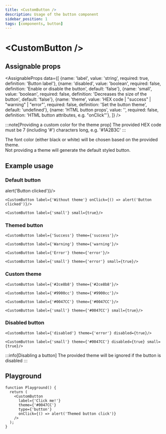```yaml
---
title: <CustomButton />
description: Usage of the button component
sidebar_position: 1
tags: [components, button]
---
```


# \<CustomButton />

## Assignable props
<AssignableProps
  data={[
    {name: 'label', value: 'string', required: true, definition: 'Button label'},
    {name: 'disabled', value: 'boolean', required: false, definition: 'Enable or disable the button', default: 'false'},
    {name: 'small', value: 'boolean', required: false, definition: 'Decreases the size of the button', default: 'false'},
    {name: 'theme', value: 'HEX code | "success" | "warning" | "error"', required: false, definition: 'Set the button theme', default: 'undefined'},
    {name: 'HTML button props', value: '', required: false, definition: 'HTML button attributes, e.g. "onClick"'},
  ]}
/>

:::note[Providing a custom color for the theme prop]
The provided HEX code must be 7 (including '#') characters long, e.g. '#1A2B3C'
:::

The font color (either black or white) will be chosen based on the provided theme. \
Not providing a theme will generate the default styled button.

## Example usage

### Default button
<div className={'showcase'}>
  <CustomButton label={'Without theme'} onClick={() => alert('Button clicked')}/>
  <CustomButton label={'small'} small={true}/>
</div>

&NewLine;

```tsx
<CustomButton label={'Without theme'} onClick={() => alert('Button clicked')}/>

<CustomButton label={'small'} small={true}/>
```

### Themed button
<div className={'showcase'}>
  <CustomButton label={'Success'} theme={'success'}/>
  <CustomButton label={'Warning'} theme={'warning'}/>
  <CustomButton label={'Error'} theme={'error'}/>
  <CustomButton label={'small'} theme={'error'} small={true}/>
</div>

&NewLine;

```tsx
<CustomButton label={'Success'} theme={'success'}/>

<CustomButton label={'Warning'} theme={'warning'}/>

<CustomButton label={'Error'} theme={'error'}/>

<CustomButton label={'small'} theme={'error'} small={true}/>
```

### Custom theme
<div className={'showcase'}>
  <CustomButton label={'#2ce8b8'} theme={'#2ce8b8'}/>
  <CustomButton label={'#9900cc'} theme={'#9900cc'}/>
  <CustomButton label={'#0047CC'} theme={'#0047CC'}/>
  <CustomButton label={'small'} theme={'#0047CC'} small={true}/>
</div>

&NewLine;

```tsx
<CustomButton label={'#2ce8b8'} theme={'#2ce8b8'}/>

<CustomButton label={'#9900cc'} theme={'#9900cc'}/>

<CustomButton label={'#0047CC'} theme={'#0047CC'}/>

<CustomButton label={'small'} theme={'#0047CC'} small={true}/>
```

### Disabled button
<div className={'showcase bottom-m'}>
  <CustomButton label={'disabled'} theme={'error'} disabled={true}/>
  <CustomButton label={'small'} theme={'#0047CC'} disabled={true} small={true}/>
</div>

&NewLine;

```tsx
<CustomButton label={'disabled'} theme={'error'} disabled={true}/>

<CustomButton label={'small'} theme={'#0047CC'} disabled={true} small={true}/>
```

:::info[Disabling a button]
The provided theme will be ignored if the button is disabled
:::

## Playground
```tsx live
function Playground() {
  return (
    <CustomButton
      label={'Click me!'}
      theme={'#0047CC'}
      type={'button'}
      onClick={() => alert('Themed button click')}
    />
  );
}
```